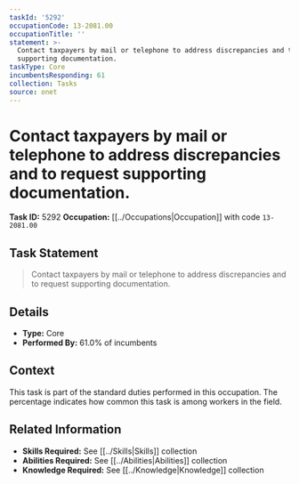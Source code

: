 ```yaml
---
taskId: '5292'
occupationCode: 13-2081.00
occupationTitle: ''
statement: >-
  Contact taxpayers by mail or telephone to address discrepancies and to request
  supporting documentation.
taskType: Core
incumbentsResponding: 61
collection: Tasks
source: onet
---
```

# Contact taxpayers by mail or telephone to address discrepancies and to request supporting documentation.

**Task ID:** 5292
**Occupation:** [[../Occupations|Occupation]] with code `13-2081.00`

## Task Statement

> Contact taxpayers by mail or telephone to address discrepancies and to request supporting documentation.

## Details

- **Type:** Core
- **Performed By:** 61.0% of incumbents

## Context

This task is part of the standard duties performed in this occupation. The percentage indicates how common this task is among workers in the field.

## Related Information

- **Skills Required:** See [[../Skills|Skills]] collection
- **Abilities Required:** See [[../Abilities|Abilities]] collection
- **Knowledge Required:** See [[../Knowledge|Knowledge]] collection
